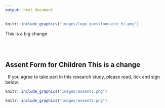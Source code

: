 ```yaml
---
output: html_document
---
```


```r
knitr::include_graphics("images/logo_questionnaire_hi.png")
```


This is a big change

<br><br> <!-- Add two line breaks -->

##  Assent Form for Children This is a change
&nbsp;
If you agree to take part in this research study, please read, tick and sign below.
&nbsp;

```r
knitr::include_graphics("images/assent1.png")
```



```r
knitr::include_graphics("images/assent2.png")
```



